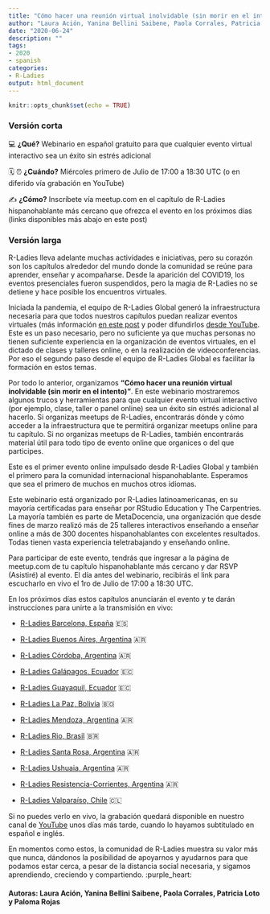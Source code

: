 ```yaml
---
title: "Cómo hacer una reunión virtual inolvidable (sin morir en el intento)"
author: "Laura Ación, Yanina Bellini Saibene, Paola Corrales, Patricia Loto y Paloma Rojas"
date: "2020-06-24"
description: ""
tags:
- 2020
- spanish
categories:
- R-Ladies
output: html_document
---
```


```r
knitr::opts_chunk$set(echo = TRUE)
```

### Versión corta

💻 **¿Qué?** 
Webinario en español gratuito para que cualquier evento virtual interactivo sea un éxito sin estrés adicional

🗓️ ⏰ **¿Cuándo?** 
Miércoles primero de Julio de 17:00 a 18:30 UTC (o en diferido vía grabación en YouTube)

✍️ **¿Cómo?**
Inscríbete vía meetup.com en el capítulo de R-Ladies hispanohablante más cercano que ofrezca el evento en los próximos días (links disponibles más abajo en este post)

### Versión larga

 
R-Ladies lleva adelante muchas actividades e iniciativas, pero su corazón son los capítulos alrededor del mundo donde la comunidad se reúne para aprender, enseñar y acompañarse. Desde la aparición del COVID19, los eventos presenciales fueron suspendidos, pero la magia de R-Ladies no se detiene y hace posible los encuentros virtuales. 

Iniciada la pandemia, el equipo de R-Ladies Global generó la infraestructura necesaria para que todos nuestros capítulos puedan realizar eventos virtuales (más información [en este post](https://blog.rladies.org/post/online-meetups) y poder difundirlos [desde YouTube](https://www.youtube.com/channel/UCDgj5-mFohWZ5irWSFMFcng).  Este es un paso necesario, pero no suficiente ya que muchas personas no tienen suficiente experiencia en la organización de eventos virtuales, en el dictado de clases y talleres online, o en la realización de videoconferencias. Por eso el segundo paso desde el equipo de R-Ladies Global es facilitar la formación en estos temas.  

Por todo lo anterior, organizamos **“Cómo hacer una reunión virtual inolvidable (sin morir en el intento)”**. En este webinario mostraremos algunos trucos y herramientas para que cualquier evento virtual interactivo (por ejemplo, clase, taller o panel online) sea un éxito sin estrés adicional al hacerlo. Si organizas meetups de R-Ladies, encontrarás dónde y cómo acceder a la infraestructura que te permitirá organizar meetups online para tu capítulo. Si no organizas meetups de R-Ladies, también encontrarás material útil para todo tipo de evento online que organices o del que participes.

Este es el primer evento online impulsado desde R-Ladies Global y también el primero para la comunidad internacional hispanohablante. Esperamos que sea el primero de muchos en muchos otros idiomas. 

Este webinario está organizado por R-Ladies latinoamericanas, en su mayoría certificadas para enseñar por RStudio Education y The Carpentries. La mayoría también es parte de MetaDocencia, una organización que desde fines de marzo realizó más de 25 talleres interactivos enseñando a enseñar online a más de 300 docentes hispanohablantes con excelentes resultados. Todas tienen vasta experiencia teletrabajando y enseñando online.

Para participar de este evento, tendrás que ingresar a la página de meetup.com de tu capítulo hispanohablante más cercano y dar RSVP (Asistiré) al evento. El día antes del webinario, recibirás el link para escucharlo en vivo el 1ro de Julio de 17:00 a 18:30 UTC. 

En los próximos días estos capítulos anunciarán el evento y te darán instrucciones para unirte a la transmisión en vivo: 

* [R-Ladies Barcelona, España](http://www.meetup.com/rladies-barcelona) 🇪🇸
 
* [R-Ladies Buenos Aires, Argentina](https://www.meetup.com/rladies-buenos-aires) 🇦🇷

* [R-Ladies Córdoba, Argentina](https://www.meetup.com/rladies-cordoba) 🇦🇷

* [R-Ladies Galápagos, Ecuador](https://www.meetup.com/rladies-galapagos-islands/) 🇪🇨
 
* [R-Ladies Guayaquil, Ecuador](https://www.meetup.com/rladies-guayaquil/) 🇪🇨 

* [R-Ladies La Paz, Bolivia](https://www.meetup.com/rladies-la-paz/) 🇧🇴

* [R-Ladies Mendoza, Argentina](https://www.meetup.com/rladies-mendoza/) 🇦🇷

* [R-Ladies Rio, Brasil](https://www.meetup.com/rladies-rio/) 🇧🇷

* [R-Ladies Santa Rosa, Argentina](https://www.meetup.com/rladies-santa-rosa) 🇦🇷

* [R-Ladies Ushuaia, Argentina](https://www.meetup.com/rladies-ushuaia) 🇦🇷

* [R-Ladies Resistencia-Corrientes, Argentina](https://www.meetup.com/rladies-resistencia-corrientes) 🇦🇷

* [R-Ladies Valparaíso, Chile](https://www.meetup.com/es/rladies-valparaiso) 🇨🇱
 
Si no puedes verlo en vivo, la grabación quedará disponible en nuestro canal de [YouTube](https://www.youtube.com/channel/UCDgj5-mFohWZ5irWSFMFcng) unos días más tarde, cuando lo hayamos subtitulado en español e inglés. 
 
En momentos como estos, la comunidad de R-Ladies muestra su valor más que nunca, dándonos la posibilidad de apoyarnos y ayudarnos para que podamos estar cerca, a pesar de la distancia social necesaria, y sigamos aprendiendo, creciendo y compartiendo. :purple_heart: 


#### Autoras: Laura Ación, Yanina Bellini Saibene, Paola Corrales, Patricia Loto y Paloma Rojas
  



